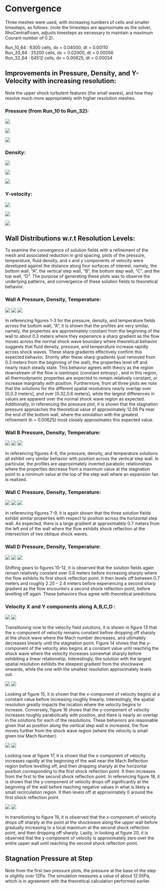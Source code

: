 # Convergence  

Three meshes were used, with increasing numbers of cells and smaller timesteps, as follows: (note the timesteps are approximate as the solver, RhoCentralFoam, adjusts timesteps as necessary to maintain a maximum Courant number of 0.2).

Run_10_64 : 6300  cells, dx = 0.04000, dt = 0.00110  
Run_20_64 : 25200 cells, dx = 0.02000, dt = 0.00056  
Run_32_64 : 64512 cells, dx = 0.00625, dt = 0.00034  


## Improvements in Pressure, Density, and Y-Velocity with increasing resolution:  

Note the upper shock turbulent features (the small waves), and how they resolve much more appropriately with higher resolution meshes.

### Pressure (from Run_10 to Run_32):  

![](../plots/run_10_64/run_10_64_P.jpg)  

![](../plots/run_20_64/run_20_64_P.jpg)  

![](../plots/run_32_64/run_32_64_P.jpg)  

### Density:  

![](../plots/run_10_64/run_10_64_rho.jpg)  

![](../plots/run_20_64/run_20_64_rho.jpg)  

![](../plots/run_32_64/run_32_64_rho.jpg)  

### Y-velocity:  

![](../plots/run_10_64/run_10_64_U_Y.jpg)  

![](../plots/run_20_64/run_20_64_U_Y.jpg)  

![](../plots/run_32_64/run_32_64_U_Y.jpg)  

## Wall Distributions w.r.t Resolution Levels:  


To examine the convergence of solution fields with a refinement of the mesh and associated reduction in grid spacing, plots of the pressure, temperature, fluid density, and x and y components of velocity were developed against the distance along four surfaces of interest, namely, the bottom wall, “A”, the vertical step wall, “B”, the bottom step wall, “C”, and the top wall, “D”. The purpose of generating these plots was to observe the underlying patterns, and  convergence of these solution fields to theoretical behavior.   

### Wall A Pressure, Density, Temperature: 

![](../plots/part_6/A_p.jpg)  ![](../plots/part_6/A_rho.jpg)  ![](../plots/part_6/A_temp.jpg)    

In referencing figures 1-3 for the pressure, density, and temperature fields across the bottom wall, “A”, it is shown that the profiles are very similar, namely, the properties are approximately constant from the beginning of the wall to about 0.3 meters where they experience a sharp gradient as the flow moves across the normal shock wave boundary where theoretical behavior suggests that fluid density, pressure, and temperature increase rapidly across shock waves. These sharp gradients effectively confirm this expected behavior. Shortly after these sharp gradients (just removed from 0.3 meters from the beginning of the wall), the properties level off and nearly reach steady state. This behavior agrees with theory as the region downstream of the flow is isentropic (constant entropy) , and in this region, all thermodynamic properties are expected to remain relatively constant, or increase marginally with position. Furthermore, from all three plots we note that the solutions for the different spatial resolutions nearly overlap over [0,0.3 meters], and over [0.32,0.6 meters], while the largest differences in values are apparent over the normal shock wave region as expected. Additionally, in referencing the pressure plot, it is shown that the stagnation pressure approaches the theoretical value of approximately 12.06 Pa near the end of the bottom wall, where the simulation with the greatest refinement (h = 0.00625) most closely approximates this expected value.   


### Wall B Pressure, Density, Temperature: 

![](../plots/part_6/B_p.jpg)  ![](../plots/part_6/B_rho.jpg)  ![](../plots/part_6/B_temp.jpg)    


In referencing figures 4-6, the pressure, density, and temperature solutions all exhibit very similar behavior with position across the vertical step wall. In particular, the profiles are approximately inverted parabolic relationships where the properties decrease from a maximum value at the stagnation point to a minimum value at the top of the step wall where an expansion fan is realized.  

### Wall C Pressure, Density, Temperature: 

![](../plots/part_6/C_p.jpg)  ![](../plots/part_6/C_rho.jpg)  ![](../plots/part_6/C_temp.jpg)  


In referencing figures 7-9, it is again shown that the three solution fields exhibit similar properties with respect to position across the horizontal step wall. As expected, there is a large gradient at approximately 0.7 meters from the left end of the wall where the flow exhibits shock reflection at the intersection of two oblique shock waves. 

### Wall D Pressure, Density, Temperature: 

![](../plots/part_6/D_p.jpg)  ![](../plots/part_6/D_rho.jpg)  ![](../plots/part_6/D_temp.jpg)  


Shifting gears to figures 10-12, it is observed that the solution fields again remain relatively constant over 0.6 meters before increasing sharply where the flow exhibits its first shock reflection point. It then levels off between 0.7 meters and roughly 2.25 – 2.4 meters before experiencing a second sharp gradient as the flow encounters a second shock reflection point, before levelling off again. These behaviors thus agree with theoretical predictions.   


### Velocity X and Y components along A,B,C,D :   

![](../plots/part_6/A_u.jpg)  ![](../plots/part_6/A_v.jpg)  

Transitioning now to the velocity field solutions, it is shown in figure 13 that the x-component of velocity remains constant before dropping off sharply at the shock wave where the Mach number decreases, and ultimately decreases linearly until the stagnation point. Figure 14 shows that the y-component of the velocity also begins at a constant value until reaching the shock wave where the velocity increases somewhat sharply before exhibiting a linear relationship. Interestingly, the solution with the largest spatial resolution exhibits the steepest gradient from the shockwave onwards, while the one with the smallest resolution approximately levels out.  


![](../plots/part_6/B_u.jpg)  ![](../plots/part_6/B_v.jpg)  

Looking at figure 15, it is shown that the x-component of velocity begins at a constant value before increasing roughly linearly. Interestingly, the spatial resolution greatly impacts the location where the velocity begins to increase. Conversely, figure 16 shows that the y-component of velocity increases roughly parabolically with position, and there is nearly an overlap in the solutions for each of the resolutions. These behaviors are reasonable given that as position along the vertical step wall is increased, the flow moves further from the shock wave region (where the velocity is small given low Mach Number).   

![](../plots/part_6/C_u.jpg)  ![](../plots/part_6/C_v.jpg)   

Looking now at figure 17, it is shown that the x-component of velocity increases rapidly at the beginning of the wall near the Mach Reflection region before levelling off, and then dropping sharply at the horizontal position corresponding to the first shock reflection point. It then increases from the first to the second shock reflection point. In referencing figure 18, it is shown that the y-component of velocity drops off significantly at the beginning of the wall before reaching negative values in what is likely a small recirculation region. It then levels off at approximately 0 around the first shock reflection point.   

![](../plots/part_6/D_u.jpg)  ![](../plots/part_6/D_v.jpg)  

In transitioning to figure 19, it is observed that the x-component of velocity drops off sharply at the point at the shockwave along the upper wall before gradually increasing to a local maximum at the second shock reflection point, and then dropping off sharply. Lastly, in looking at figure 20, it is observed that the y-component of velocity is approximately zero over the entire upper wall until reaching the second shock reflection point.   

## Stagnation Pressure at Step  

Note from the first two pressure plots, the pressure at the base of the step is slightly over 12Pa. The simulation measures a value of about 12.05Pa, which is in agreement with the theoretical calculation performed earlier.  




 


 
 
